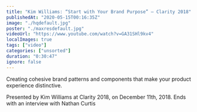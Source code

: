 ```yaml
---
title: "Kim Williams: “Start with Your Brand Purpose” — Clarity 2018"
publishedAt: "2020-05-15T00:16:35Z"
image: "./hqdefault.jpg"
poster: "./maxresdefault.jpg"
videoUrl: "https://www.youtube.com/watch?v=GA31SHl9kv4"
localImages: true
tags: ["video"]
categories: ["unsorted"]
duration: "0:30:47"
ignore: false
---
```

Creating cohesive brand patterns and components that make your product experience distinctive.

Presented by Kim Williams at Clarity 2018, on December 11th, 2018. Ends with an interview with Nathan Curtis

